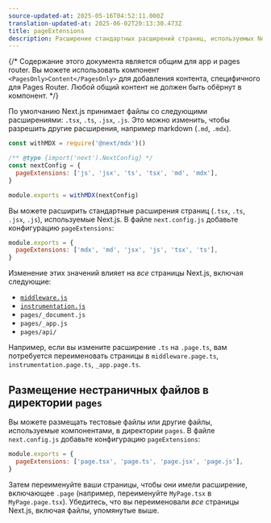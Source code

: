 ```yaml
---
source-updated-at: 2025-05-16T04:52:11.000Z
translation-updated-at: 2025-06-02T20:13:30.473Z
title: pageExtensions
description: Расширение стандартных расширений страниц, используемых Next.js при разрешении страниц в Pages Router.
---
```


{/* Содержание этого документа является общим для app и pages router. Вы можете использовать компонент `<PagesOnly>Content</PagesOnly>` для добавления контента, специфичного для Pages Router. Любой общий контент не должен быть обёрнут в компонент. */}

<AppOnly>

По умолчанию Next.js принимает файлы со следующими расширениями: `.tsx`, `.ts`, `.jsx`, `.js`. Это можно изменить, чтобы разрешить другие расширения, например markdown (`.md`, `.mdx`).

```js filename="next.config.js"
const withMDX = require('@next/mdx')()

/** @type {import('next').NextConfig} */
const nextConfig = {
  pageExtensions: ['js', 'jsx', 'ts', 'tsx', 'md', 'mdx'],
}

module.exports = withMDX(nextConfig)
```

</AppOnly>

<PagesOnly>

Вы можете расширить стандартные расширения страниц (`.tsx`, `.ts`, `.jsx`, `.js`), используемые Next.js. В файле `next.config.js` добавьте конфигурацию `pageExtensions`:

```js filename="next.config.js"
module.exports = {
  pageExtensions: ['mdx', 'md', 'jsx', 'js', 'tsx', 'ts'],
}
```

Изменение этих значений влияет на _все_ страницы Next.js, включая следующие:

- [`middleware.js`](/docs/pages/building-your-application/routing/middleware)
- [`instrumentation.js`](/docs/pages/guides/instrumentation)
- `pages/_document.js`
- `pages/_app.js`
- `pages/api/`

Например, если вы измените расширение `.ts` на `.page.ts`, вам потребуется переименовать страницы в `middleware.page.ts`, `instrumentation.page.ts`, `_app.page.ts`.

## Размещение нестраничных файлов в директории `pages`

Вы можете размещать тестовые файлы или другие файлы, используемые компонентами, в директории `pages`. В файле `next.config.js` добавьте конфигурацию `pageExtensions`:

```js filename="next.config.js"
module.exports = {
  pageExtensions: ['page.tsx', 'page.ts', 'page.jsx', 'page.js'],
}
```

Затем переименуйте ваши страницы, чтобы они имели расширение, включающее `.page` (например, переименуйте `MyPage.tsx` в `MyPage.page.tsx`). Убедитесь, что вы переименовали _все_ страницы Next.js, включая файлы, упомянутые выше.

</PagesOnly>